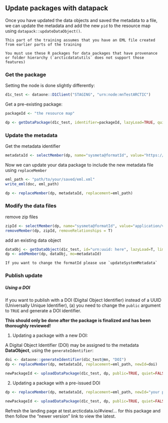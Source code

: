 ## Update packages with datapack

Once you have updated the data objects and saved the metadata to a file, we can update the metadata and add the new `pid` to the resource map using `datapack::updateDataObject()`.

```block
This part of the training assumes that you have an EML file created from earlier parts of the training
```


```block
You must use these R packages for data packages that have provenance or folder hierarchy (`arcticdatatutils` does not support those features)
```

### Get the package

Setting the node is done slightly differently:
```r
d1c_test <- dataone::D1Client("STAGING", "urn:node:mnTestARCTIC")
```

Get a pre-existing package:
```r
packageId <- "the resource map"

dp <- getDataPackage(d1c_test, identifier=packageId, lazyLoad=TRUE, quiet=FALSE)
```

### Update the metadata

Get the metadata identifier
```r
metadataId <- selectMember(dp, name="sysmeta@formatId", value="https://eml.ecoinformatics.org/eml-2.2.0")
```

Now we can update your data package to include the new metadata file using `replaceMember`
```r
eml_path <- "path/to/your/saved/eml.xml"
write_eml(doc, eml_path)

dp <- replaceMember(dp, metadataId, replacement=eml_path)
```

### Modify the data files

remove zip files
```r
zipId <- selectMember(dp, name="sysmeta@formatId", value="application/vnd.shp+zip")
removeMember(dp, zipId, removeRelationships = T)
```

add an existing data object

```r
dataObj <- getDataObject(d1c_test, id="urn:uuid: here", lazyLoad=T, limit="1TB")
dp <- addMember(dp, dataObj, mo=metadataId)
```

```block
If you want to change the formatId please use `updateSystemMetadata`
```

### Publish update

##### Using a DOI

If you want to publish with a DOI (Digital Object Identifier) instead of a UUID (Universally Unique Identifier), (a) you need to change the `public` argument to `TRUE` and generate a DOI identifier. 

**This should only be done after the package is finalized and has been thoroughly reviewed!**

(1) Updating a package with a new DOI:

A Digital Object Identifier (DOI) may be assigned to the metadata **DataObject**, using the `generateIdentifier`:
```r
doi <- dataone::generateIdentifier(d1c_test@mn, "DOI")
dp <- replaceMember(dp, metadataId, replacement=eml_path, newId=doi)

newPackageId <- uploadDataPackage(d1c_test, dp, public=TRUE, quiet=FALSE)
``` 

(2) Updating a package with a pre-issued DOI
```r
dp <- replaceMember(dp, metadataId, replacement=eml_path, newId="your pre-issued doi previously generated")

newPackageId <- uploadDataPackage(d1c_test, dp, public=TRUE, quiet=FALSE)
``` 


Refresh the landing page at test.arcticdata.io/#view/... for this package and then follow the "newer version" link to view the latest.
